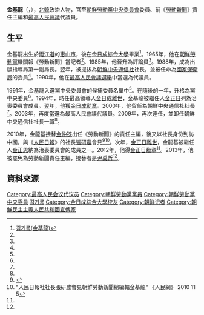 {{noteTA
|G1=Country
|1=zh:北朝鮮; zh-cn:朝鲜; zh-tw:朝鮮; zh-hk:朝鮮; zh-sg:朝鲜;
}}
 
'''金基龍'''（{{lang-ko|김기룡}}，{{bd|1940年|3月28日|2017年|3月30日<ref>[http://www.yonhapnews.co.kr/bulletin/2017/03/31/0200000000AKR20170331002000014.HTML 北 원로 언론인 김기룡 사망…김정은 조화 보내]</ref>|catIdx=Kim}}），[[北韓|北韓]]政治人物，官至[[朝鮮勞動黨中央委員會|朝鮮勞動黨中央委員會]]委員、前《[[勞動新聞|勞動新聞]]》責任主編和[[最高人民會議|最高人民會議]]代議員。

==生平==
金基龍出生於[[兩江道|兩江道]]的[[惠山市|惠山市]]，後在[[金日成綜合大學|金日成綜合大學]]畢業<ref name="cybernk">[http://www.cybernk.net/infoText/InfoHumanDetail.aspx?rightType=3&SearchSubject=null&SearchSubject=null&SearchSubject=null&SearchAdminst=null&SearchAdminst=null&SearchAdminst=null&SearchSubject=null&SearchAdminst=null&SearchSubject=null&SearchAdminst=null&schword=&cp=2&mc=EJ0902&hid=EJ090200227297&direct=1&SearchSubject=null&SearchAdminst=null 김기룡(金基龍)]</ref>。1965年，他在[[朝鮮勞動黨|朝鮮勞動黨]]機關報《勞動新聞》當記者<ref name="cybernk"/>。1985年，他晉升為評論員<ref name="cybernk"/>。1988年，成為出版指導局第一副局長。翌年，被提拔為[[朝鮮中央通信社|朝鮮中央通信社]]社長，並被任命為[[朝鮮民主主義人民共和國國家安全保衛部|國家保衛局]]的委員<ref name="cybernk"/>。1990年，他在[[1990年朝鮮民主主義人民共和國最高人民會議選舉|最高人民會議選舉]]中當選為代議員。

1991年，金基龍入選黨中央委員會的候補委員名單中<ref name="cybernk"/>。在隨後的一年，升格為黨中央委員<ref name="cybernk"/>。1994年，時任最高領導人[[金日成之死|金日成離世]]，金基龍被繼任人[[金正日|金正日]]列為治喪委員會成員。翌年，他獲[[金日成勳章|金日成勳章]]。2000年，他留任為朝鮮中央通信社社長<ref name="cybernk"/>。2003年，再度當選為最高人民會議代議員。2009年，再次連任，並卸任朝鮮中央通信社社長一職<ref name="cybernk"/>。

2010年，金龍基接替[[金仲狹|金仲狹]]出任《勞動新聞》的責任主編，後又以社長身份到訪中國，與《[[人民日報|人民日報]]》的社長[[張研農|張研農]]會見<ref name="unikorea">{{Cite web |url=http://unibook.unikorea.go.kr/?sub_num=54&state=view&idx=272&sty=T&ste=%25B1%25E8%25B1%25E2%25B7%25E6 |title=김기룡 |accessdate=2014-02-08 |archive-date=2019-07-01 |archive-url=https://web.archive.org/web/20190701030509/https://unibook.unikorea.go.kr/ |dead-url=no }}</ref><ref>"人民日報社社長張研農會見朝鮮勞動新聞總編輯金基龍" 《人民網》 2010 11 5</ref>。次年，[[金正日之死|金正日離世]]，金龍基被繼任人[[金正恩|金正恩]]納為治喪委員會的成員之一。2012年，他得[[金正日勳章|金正日勳章]]<ref name="unikorea"/>。2013年，他被罷免為勞動新聞責任主編，接替者是[[尹禹哲|尹禹哲]]<ref name="unikorea"/>。


==資料來源==
{{reflist}}


[[Category:最高人民会议代议员|Category:最高人民会议代议员]]
[[Category:朝鮮勞動黨黨員|Category:朝鮮勞動黨黨員]]
[[Category:朝鮮勞動黨中央委員|Category:朝鮮勞動黨中央委員]]
[[Category:兩江道出身人物|김기룡]]
[[Category:金日成綜合大學校友|Category:金日成綜合大學校友]]
[[Category:朝鲜记者|Category:朝鲜记者]]
[[Category:朝鮮民主主義人民共和國宣傳家|Category:朝鮮民主主義人民共和國宣傳家]]